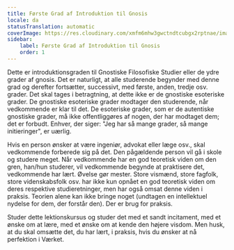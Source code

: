 ```yaml
---
title: Første Grad af Introduktion til Gnosis
locale: da
statusTranslation: automatic
coverImage: https://res.cloudinary.com/xmfm6mhw3gwctndtcubgx2rptnae/image/upload/v1741354450/small_cover_introduccion_a_la_gnosis_57a3fc8d72.webp
sidebar:
    label: Første Grad af Introduktion til Gnosis
    order: 1
---
```

Dette er introduktionsgraden til Gnostiske Filosofiske Studier eller de ydre grader af gnosis. Det er naturligt, at alle studerende begynder med denne grad og derefter fortsætter, successivt, med første, anden, tredje osv. grader. Det skal tages i betragtning, at dette ikke er de gnostiske esoteriske grader. De gnostiske esoteriske grader modtager den studerende, når vedkommende er klar til det. De esoteriske grader, som er de autentiske gnostiske grader, må ikke offentliggøres af nogen, der har modtaget dem; det er forbudt. Enhver, der siger: "Jeg har så mange grader, så mange initieringer", er uærlig.

Hvis en person ønsker at være ingeniør, advokat eller læge osv., skal vedkommende forberede sig på det. Den pågældende person vil gå i skole og studere meget. Når vedkommende har en god teoretisk viden om den gren, han/hun studerer, vil vedkommende begynde at praktisere det, vedkommende har lært. Øvelse gør mester. Store vismænd, store fagfolk, store videnskabsfolk osv. har ikke kun opnået en god teoretisk viden om deres respektive studieretninger, men har også omsat denne viden i praksis. Teorien alene kan ikke bringe noget (undtagen en intellektuel nydelse for dem, der forstår den). Der er brug for praksis.

Studer dette lektionskursus og studer det med et sandt incitament, med et ønske om at lære, med et ønske om at kende den højere visdom. Men husk, at du skal omsætte det, du har lært, i praksis, hvis du ønsker at nå perfektion i Værket.
